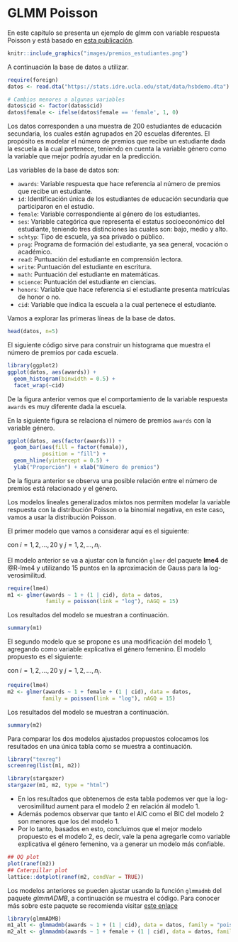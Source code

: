 # GLMM Poisson {#glmm_poisson}

En este capítulo se presenta un ejemplo de glmm con variable respuesta Poisson y está basado en [esta publicación](https://stats.oarc.ucla.edu/r/faq/random-coefficient-poisson-models/).

```r
knitr::include_graphics("images/premios_estudiantes.png")
```

A continuación la base de datos a utilizar.

```r
require(foreign)
datos <- read.dta("https://stats.idre.ucla.edu/stat/data/hsbdemo.dta")

# Cambios menores a algunas variables
datos$cid <- factor(datos$cid)
datos$female <- ifelse(datos$female == 'female', 1, 0)
```

Los datos corresponden a una muestra de 200 estudiantes de educación secundaria, los cuales están agrupados en 20 escuelas diferentes. El propósito es modelar el número de premios que recibe un estudiante dada la escuela a la cual pertenece, teniendo en cuenta la variable género como la variable que mejor podría ayudar en la predicción.

Las variables de la base de datos son:

- `awards`: Variable respuesta que hace referencia al número de premios que recibe un estudiante.
- `id`: Identificación única de los estudiantes de educación secundaria que participaron en el estudio.
- `female`: Variable correspondiente al género de los estudiantes.
- `ses`: Variable categórica que representa el estatus socioeconómico del estudiante, teniendo tres distinciones las cuales son: bajo, medio y alto.
- `schtyp`: Tipo de escuela, ya sea privado o público.
- `prog`: Programa de formación del estudiante, ya sea general, vocación o académico.
- `read`: Puntuación del estudiante en comprensión lectora.
- `write`: Puntuación del estudiante en escritura.
- `math`: Puntuación del estudiante en matemáticas.
- `science`: Puntuación del estudiante en ciencias.
- `honors`: Variable que hace referencia si el estudiante presenta matrículas de honor o no.
- `cid`: Variable que indica la escuela a la cual pertenece el estudiante.

Vamos a explorar las primeras líneas de la base de datos.

```r
head(datos, n=5)
```

El siguiente código sirve para construir un histograma que muestra el número de premios por cada escuela.

```r
library(ggplot2)
ggplot(datos, aes(awards)) + 
  geom_histogram(binwidth = 0.5) + 
  facet_wrap(~cid)
```

De la figura anterior vemos que el comportamiento de la variable respuesta `awards` es muy diferente dada la escuela.

En la siguiente figura se relaciona el número de premios `awards` con la variable género.

```r
ggplot(datos, aes(factor(awards))) + 
  geom_bar(aes(fill = factor(female)), 
           position = "fill") +
  geom_hline(yintercept = 0.5) +
  ylab("Proporción") + xlab("Número de premios")
```

De la figura anterior se observa una posible relación entre el número de premios está relacionado y el género.

Los modelos lineales generalizados mixtos nos permiten modelar la variable respuesta con la distribución Poisson o la binomial negativa, en este caso, vamos a usar la distribución Poisson. 

El primer modelo que vamos a considerar aquí es el siguiente:

\begin{align*} 
y_{ij} | b_0 &\sim  Poisson(\mu_{ij}) \\ 
\log(\mu_{ij}) &= \beta_0 + b_{0i} \\
b_0 &\sim N(0, \sigma_{b0}^2)
\end{align*}

con $i=1, 2, \ldots, 20$ y $j=1, 2, \ldots, n_i$.

El modelo anterior se va a ajustar con la función `glmer` del paquete **lme4** de @R-lme4 y utilizando 15 puntos en la aproximación de Gauss para la log-verosimilitud.

```r
require(lme4)
m1 <- glmer(awards ~ 1 + (1 | cid), data = datos, 
            family = poisson(link = "log"), nAGQ = 15)
```

Los resultados del modelo se muestran a continuación.

```r
summary(m1)
```

El segundo modelo que se propone es una modificación del modelo 1, agregando como variable explicativa el género femenino. El modelo propuesto es el siguiente:

\begin{align*} 
y_{ij} | b_0 &\sim  Poisson(\mu_{ij}) \\ 
\log(\mu_{ij}) &= \beta_0 + \beta_1 female_{ij} + b_{0i} \\
b_0 &\sim N(0, \sigma_{b0}^2)
\end{align*}

con $i=1, 2, \ldots, 20$ y $j=1, 2, \ldots, n_i$.

```r
require(lme4)
m2 <- glmer(awards ~ 1 + female + (1 | cid), data = datos, 
           family = poisson(link = "log"), nAGQ = 15)
```

Los resultados del modelo se muestran a continuación.

```r
summary(m2)
```

Para comparar los dos modelos ajustados propuestos colocamos los resultados en una única tabla como se muestra a continuación.

```r
library("texreg")
screenreg(list(m1, m2))
```

```r
library(stargazer)
stargazer(m1, m2, type = "html")
```

- En los resultados que obtenemos de esta tabla podemos ver que la log-verosimilitud aument para el modelo 2 en relación ál modelo 1.
- Además podemos observar  que tanto el AIC como el BIC del modelo 2 son menores que los del modelo 1.
- Por lo tanto, basados en esto, concluimos que el mejor modelo  propuesto es el modelo 2, es decir, vale la pena agregarle como variable explicativa el género femenino, va a generar un modelo más confiable.

```r
## QQ plot
plot(ranef(m2))
## Caterpillar plot
lattice::dotplot(ranef(m2, condVar = TRUE))
```

Los modelos anteriores se pueden ajustar usando la función `glmmadmb` del paquete *glmmADMB*, a continuación se muestra el código. Para conocer más sobre este paquete se recomienda visitar [este enlace](https://glmmadmb.r-forge.r-project.org/)

```r
library(glmmADMB)
m1_alt <- glmmadmb(awards ~ 1 + (1 | cid), data = datos, family = "poisson", link = "log")
m2_alt <- glmmadmb(awards ~ 1 + female + (1 | cid), data = datos, family = "poisson", link = "log")
```


